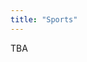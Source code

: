 ```yaml
---
title: "Sports"
---
```


TBA

<!-- ## Labs -->

<!-- Note: To download a `.qmd` file, right click and choose "Save Link As...". -->

<!-- | Date   | Title                                  | Materials               | -->
<!-- |---------------|---------------|-------------------------------------------| -->
<!-- | June 2 | Getting started with `R`               | [`.html`](sports/labs/01-intro.html) &nbsp; [`.qmd`](https://raw.githubusercontent.com/36-SURE/2025/main/sports/labs/01-intro.qmd)                 | -->
<!-- | June 3 | Data wrangling                         | [`.html`](sports/labs/02-wrangling.html) &nbsp; [`.qmd`](https://raw.githubusercontent.com/36-SURE/2025/main/sports/labs/02-wrangling.qmd)         | -->
<!-- | June 4 | Data visualization                     | [`.html`](sports/labs/03-visualization.html) &nbsp; [`.qmd`](https://raw.githubusercontent.com/36-SURE/2025/main/sports/labs/03-visualization.qmd) | -->
<!-- | June 5 | Using GitHub for project collaboration | [`.html`](sports/labs/04-github.qmd)                                                                                                               | -->